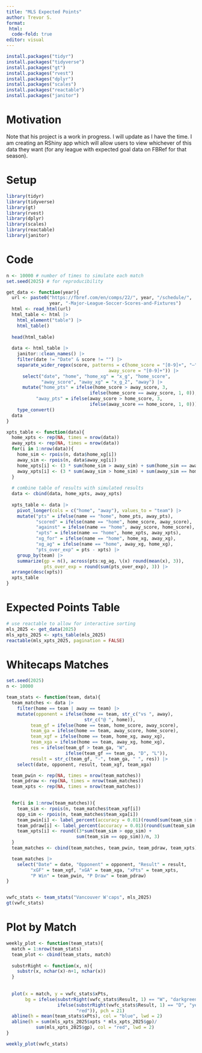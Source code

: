 ```yaml
---
title: "MLS Expected Points"
author: Trevor S.
format: 
 html:  
  code-fold: true
editor: visual
---
```


```r
install.packages("tidyr")
install.packages("tidyverse")
install.packages("gt")
install.packages("rvest")
install.packages("dplyr")
install.packages("scales")
install.packages("reactable")
install.packages("janitor")
```

# Motivation

Note that his project is a work in progress. I will update as I have the time. I am creating an RShiny app which will allow users to view whichever of this data they want (for any league with expected goal data on FBRef for that season).

# Setup

```r
library(tidyr)
library(tidyverse)
library(gt)
library(rvest)
library(dplyr)
library(scales)
library(reactable)
library(janitor)
```

# Code

```r
n <- 10000 # number of times to simulate each match
set.seed(2025) # for reproducibility

get_data <- function(year){
  url <- paste0("https://fbref.com/en/comps/22/", year, "/schedule/",
                year, "-Major-League-Soccer-Scores-and-Fixtures")
  html <- read_html(url)
  html_table <- html |> 
    html_element("table") |> 
    html_table() 
  
  head(html_table)
  
  data <- html_table |> 
    janitor::clean_names() |> 
    filter(date != "Date" & score != "") |>
    separate_wider_regex(score, patterns = c(home_score = "[0-9]+", "–", 
                                      away_score = "[0-9]+")) |>
      select("date", "home", "home_xg" = "x_g", "home_score", 
             "away_score", "away_xg" = "x_g_2", "away") |> 
      mutate("home_pts" = ifelse(home_score > away_score, 3, 
                               ifelse(home_score == away_score, 1, 0)), 
           "away_pts" = ifelse(away_score > home_score, 3, 
                               ifelse(away_score == home_score, 1, 0))) |>
    type_convert()
  data
}

xpts_table <- function(data){
  home_xpts <- rep(NA, times = nrow(data))
  away_xpts <- rep(NA, times = nrow(data))
  for(i in 1:nrow(data)){
    home_sim <- rpois(n, data$home_xg[i])
    away_sim <- rpois(n, data$away_xg[i])
    home_xpts[i] <- (3 * sum(home_sim > away_sim) + sum(home_sim == away_sim))/n
    away_xpts[i] <- (3 * sum(away_sim > home_sim) + sum(away_sim == home_sim))/n
  }
  
  # combine table of results with simulated results
  data <- cbind(data, home_xpts, away_xpts) 
  
  xpts_table <- data |>
    pivot_longer(cols = c("home", "away"), values_to = "team") |> 
    mutate("pts" = ifelse(name == "home", home_pts, away_pts),
           "scored" = ifelse(name == "home", home_score, away_score), 
           "against" = ifelse(name == "home", away_score, home_score), 
           "xpts" = ifelse(name == "home", home_xpts, away_xpts), 
           "xg_for" = ifelse(name == "home", home_xg, away_xg), 
           "xg_ag" = ifelse(name == "home", away_xg, home_xg),
           "pts_over_exp" = pts - xpts) |>
    group_by(team) |> 
    summarize(gp = n(), across(pts:xg_ag, \(x) round(mean(x), 3)), 
              pts_over_exp = round(sum(pts_over_exp), 3)) |> 
  arrange(desc(xpts))
  xpts_table
}
```

# Expected Points Table

```r
# use reactable to allow for interactive sorting
mls_2025 <- get_data(2025)
mls_xpts_2025 <- xpts_table(mls_2025)
reactable(mls_xpts_2025, pagination = FALSE)
```

# Whitecaps Matches

```r
set.seed(2025)
n <- 10000

team_stats <- function(team, data){
  team_matches <- data |> 
    filter(home == team | away == team) |> 
    mutate(opponent = ifelse(home == team, str_c("vs ", away), 
                             str_c("@ ", home)), 
         team_gf = ifelse(home == team, home_score, away_score),
         team_ga = ifelse(home == team, away_score, home_score),
         team_xgf = ifelse(home == team, home_xg, away_xg),
         team_xga = ifelse(home == team, away_xg, home_xg),
         res = ifelse(team_gf > team_ga, "W", 
                      ifelse(team_gf == team_ga, "D", "L")), 
         result = str_c(team_gf, "-", team_ga, " ", res)) |> 
    select(date, opponent, result, team_xgf, team_xga)

  team_pwin <- rep(NA, times = nrow(team_matches))
  team_pdraw <- rep(NA, times = nrow(team_matches))
  team_xpts <- rep(NA, times = nrow(team_matches))
  

  for(i in 1:nrow(team_matches)){
    team_sim <- rpois(n, team_matches$team_xgf[i])
    opp_sim <- rpois(n, team_matches$team_xga[i])
    team_pwin[i] <- label_percent(accuracy = 0.01)(round(sum(team_sim > opp_sim) / n, 4))
    team_pdraw[i] <- label_percent(accuracy = 0.01)(round(sum(team_sim == opp_sim) / n, 4))
    team_xpts[i] <- round((3*sum(team_sim > opp_sim) + 
                          sum(team_sim == opp_sim))/n, 3)
  }
  team_matches <- cbind(team_matches, team_pwin, team_pdraw, team_xpts)

  team_matches |> 
    select("Date" = date, "Opponent" = opponent, "Result" = result, 
         "xGF" = team_xgf, "xGA" = team_xga, "xPts" = team_xpts, 
         "P Win" = team_pwin, "P Draw" = team_pdraw) 
}


vwfc_stats <- team_stats("Vancouver W'caps", mls_2025)
gt(vwfc_stats)
```

# Plot by Match

```r
weekly_plot <- function(team_stats){
  match = 1:nrow(team_stats)
  team_plot <- cbind(team_stats, match)
  
  substrRight <- function(x, n){
    substr(x, nchar(x)-n+1, nchar(x))
  }
  
  
  plot(x = match, y = vwfc_stats$xPts, 
       bg = ifelse(substrRight(vwfc_stats$Result, 1) == "W", "darkgreen", 
                   ifelse(substrRight(vwfc_stats$Result, 1) == "D", "yellow", 
                          "red")), pch = 21)
  abline(h = mean(team_stats$xPts), col = "blue", lwd = 2)
  abline(h = sum(mls_xpts_2025$xpts * mls_xpts_2025$gp)/
           sum(mls_xpts_2025$gp), col = "red", lwd = 2) 
}

weekly_plot(vwfc_stats)
```

